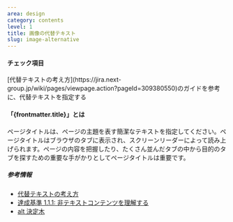 ```yaml
---
area: design
category: contents
level: 1
title: 画像の代替テキスト
slug: image-alternative
---
```



#### チェック項目

<Checkpoint>
	<span slot="title">[代替テキストの考え方](https://jira.next-group.jp/wiki/pages/viewpage.action?pageId=309380550)のガイドを参考に、代替テキストを指定する</span>
</Checkpoint>

#### 「{frontmatter.title}」とは

ページタイトルは、ページの主題を表す簡潔なテキストを指定してください。ページタイトルはブラウザのタブに表示され、スクリーンリーダーによって読み上げられます。ページの内容を把握したり、たくさん並んだタブの中から目的のタブを探すための重要な手がかりとしてページタイトルは重要です。

##### 参考情報

- [代替テキストの考え方](https://jira.next-group.jp/wiki/pages/viewpage.action?pageId=309380550)
- [達成基準 1.1.1: 非テキストコンテンツを理解する](https://waic.jp/docs/WCAG21/Understanding/non-text-content.html)
- [alt 決定木](https://qiita.com/hibikikudo/items/f710933664094632540d)
